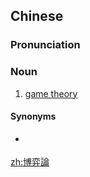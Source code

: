 {{also|博弈论}}
==Chinese==
{{zh-forms|s=博弈论|type=21}}

===Pronunciation===
{{zh-pron
|m=bóyìlùn
|c=bok3 jik6 leon6
|cat=n
}}

===Noun===
{{zh-noun}}

# [[game theory]]

====Synonyms====
* {{zh-l|賽局理論/赛局理论}} {{qualifier|Taiwanese Mandarin}}

[[zh:博弈論]]